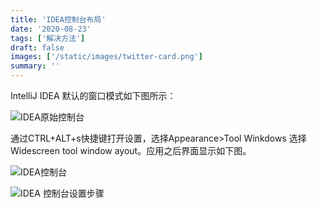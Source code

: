 ```yaml
---
title: 'IDEA控制台布局'
date: '2020-08-23'
tags: ['解决方法']
draft: false
images: ['/static/images/twitter-card.png']
summary: ''
---
```


IntelliJ IDEA 默认的窗口模式如下图所示：

![IDEA原始控制台](https://nuibi.oss-cn-beijing.aliyuncs.com/img/ideaterminal1.png)

通过CTRL+ALT+s快捷键打开设置，选择Appearance>Tool Winkdows 选择 Widescreen tool window ayout。应用之后界面显示如下图。

![IDEA控制台](https://nuibi.oss-cn-beijing.aliyuncs.com/img/IDEA%20%E6%8E%A7%E5%88%B6%E5%8F%B0%E5%B8%83%E5%B1%80.png)

![IDEA 控制台设置步骤](https://nuibi.oss-cn-beijing.aliyuncs.com/img/20230627161741.png)

